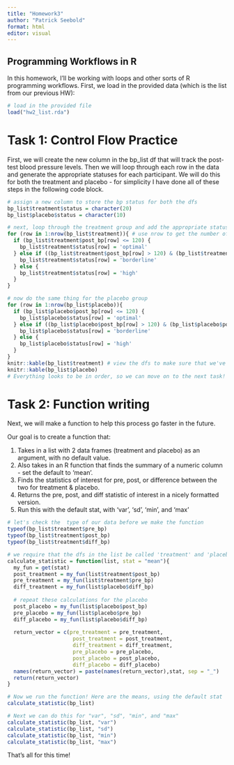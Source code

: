 ```yaml
---
title: "Homework3"
author: "Patrick Seebold"
format: html
editor: visual
---
```


## Programming Workflows in R

In this homework, I'll be working with loops and other sorts of R programming workflows. First, we load in the provided data (which is the list from our previous HW):

```r
# load in the provided file
load("hw2_list.rda")
```

# Task 1: Control Flow Practice

First, we will create the new column in the bp_list df that will track the post-test blood pressure levels. Then we will loop through each row in the data and generate the appropriate statuses for each participant. We will do this for both the treatment and placebo - for simplicity I have done all of these steps in the following code block.

```r
# assign a new column to store the bp status for both the dfs
bp_list$treatment$status = character(20)
bp_list$placebo$status = character(10)

# next, loop through the treatment group and add the appropriate status
for (row in 1:nrow(bp_list$treatment)){ # use nrow to get the number of rows to iterate over
  if (bp_list$treatment$post_bp[row] <= 120) {
    bp_list$treatment$status[row] = 'optimal'
  } else if ((bp_list$treatment$post_bp[row] > 120) & (bp_list$treatment$post_bp[row] <= 130)){
    bp_list$treatment$status[row] = 'borderline'
  } else {
    bp_list$treatment$status[row] = 'high'
  }
}

# now do the same thing for the placebo group
for (row in 1:nrow(bp_list$placebo)){
  if (bp_list$placebo$post_bp[row] <= 120) {
    bp_list$placebo$status[row] = 'optimal'
  } else if ((bp_list$placebo$post_bp[row] > 120) & (bp_list$placebo$post_bp[row] <= 130)){
    bp_list$placebo$status[row] = 'borderline'
  } else {
    bp_list$placebo$status[row] = 'high'
  }
}
knitr::kable(bp_list$treatment) # view the dfs to make sure that we've added the status variables correctly
knitr::kable(bp_list$placebo)
# Everything looks to be in order, so we can move on to the next task!
```

# Task 2: Function writing

Next, we will make a function to help this process go faster in the future.

Our goal is to create a function that:

1.  Takes in a list with 2 data frames (treatment and placebo) as an argument, with no default value.
2.  Also takes in an R function that finds the summary of a numeric column - set the default to 'mean'.
3.  Finds the statistics of interest for pre, post, or difference between the two for treatment & placebo.
4.  Returns the pre, post, and diff statistic of interest in a nicely formatted version.
5.  Run this with the default stat, with 'var', 'sd', 'min', and 'max'

```r
# let's check the  type of our data before we make the function
typeof(bp_list$treatment$pre_bp)
typeof(bp_list$treatment$post_bp)
typeof(bp_list$treatment$diff_bp)
```

```r
# we require that the dfs in the list be called 'treatment' and 'placebo'
calculate_statistic = function(list, stat = "mean"){
  my_fun = get(stat)
  post_treatment = my_fun(list$treatment$post_bp)
  pre_treatment = my_fun(list$treatment$pre_bp)
  diff_treatment = my_fun(list$placebo$diff_bp)
  
  # repeat these calculations for the placebo
  post_placebo = my_fun(list$placebo$post_bp)
  pre_placebo = my_fun(list$placebo$pre_bp)
  diff_placebo = my_fun(list$placebo$diff_bp)
  
  return_vector = c(pre_treatment = pre_treatment,
                     post_treatment = post_treatment,
                     diff_treatment = diff_treatment,
                     pre_placebo = pre_placebo,
                     post_placebo = post_placebo,
                     diff_placebo = diff_placebo)
  names(return_vector) = paste(names(return_vector),stat, sep = "_")
  return(return_vector)
}
```

```r
# Now we run the function! Here are the means, using the default stat
calculate_statistic(bp_list)

# Next we can do this for "var", "sd", "min", and "max" 
calculate_statistic(bp_list, "var")
calculate_statistic(bp_list, "sd")
calculate_statistic(bp_list, "min")
calculate_statistic(bp_list, "max")
```

That's all for this time!
